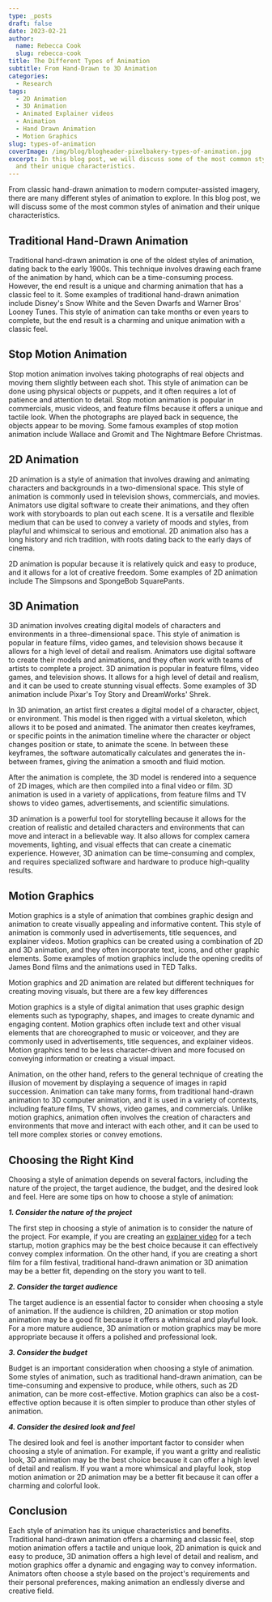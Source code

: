```yaml
---
type: _posts
draft: false
date: 2023-02-21
author:
  name: Rebecca Cook
  slug: rebecca-cook
title: The Different Types of Animation
subtitle: From Hand-Drawn to 3D Animation
categories:
  - Research
tags:
  - 2D Animation
  - 3D Animation
  - Animated Explainer videos
  - Animation
  - Hand Drawn Animation
  - Motion Graphics
slug: types-of-animation
coverImage: /img/blog/blogheader-pixelbakery-types-of-animation.jpg
excerpt: In this blog post, we will discuss some of the most common styles of animation
  and their unique characteristics.
---
```


From classic hand-drawn animation to modern computer-assisted imagery, there are many different styles of animation to explore. In this blog post, we will discuss some of the most common styles of animation and their unique characteristics.

## Traditional Hand-Drawn Animation

Traditional hand-drawn animation is one of the oldest styles of animation, dating back to the early 1900s. This technique involves drawing each frame of the animation by hand, which can be a time-consuming process. However, the end result is a unique and charming animation that has a classic feel to it. Some examples of traditional hand-drawn animation include Disney's Snow White and the Seven Dwarfs and Warner Bros' Looney Tunes. This style of animation can take months or even years to complete, but the end result is a charming and unique animation with a classic feel.

## Stop Motion Animation

Stop motion animation involves taking photographs of real objects and moving them slightly between each shot. This style of animation can be done using physical objects or puppets, and it often requires a lot of patience and attention to detail. Stop motion animation is popular in commercials, music videos, and feature films because it offers a unique and tactile look. When the photographs are played back in sequence, the objects appear to be moving. Some famous examples of stop motion animation include Wallace and Gromit and The Nightmare Before Christmas.

## 2D Animation

2D animation is a style of animation that involves drawing and animating characters and backgrounds in a two-dimensional space. This style of animation is commonly used in television shows, commercials, and movies. Animators use digital software to create their animations, and they often work with storyboards to plan out each scene. It is a versatile and flexible medium that can be used to convey a variety of moods and styles, from playful and whimsical to serious and emotional. 2D animation also has a long history and rich tradition, with roots dating back to the early days of cinema.

2D animation is popular because it is relatively quick and easy to produce, and it allows for a lot of creative freedom. Some examples of 2D animation include The Simpsons and SpongeBob SquarePants.

## 3D Animation

3D animation involves creating digital models of characters and environments in a three-dimensional space. This style of animation is popular in feature films, video games, and television shows because it allows for a high level of detail and realism. Animators use digital software to create their models and animations, and they often work with teams of artists to complete a project. 3D animation is popular in feature films, video games, and television shows. It allows for a high level of detail and realism, and it can be used to create stunning visual effects. Some examples of 3D animation include Pixar's Toy Story and DreamWorks' Shrek.

In 3D animation, an artist first creates a digital model of a character, object, or environment. This model is then rigged with a virtual skeleton, which allows it to be posed and animated. The animator then creates keyframes, or specific points in the animation timeline where the character or object changes position or state, to animate the scene. In between these keyframes, the software automatically calculates and generates the in-between frames, giving the animation a smooth and fluid motion.

After the animation is complete, the 3D model is rendered into a sequence of 2D images, which are then compiled into a final video or film. 3D animation is used in a variety of applications, from feature films and TV shows to video games, advertisements, and scientific simulations.

3D animation is a powerful tool for storytelling because it allows for the creation of realistic and detailed characters and environments that can move and interact in a believable way. It also allows for complex camera movements, lighting, and visual effects that can create a cinematic experience. However, 3D animation can be time-consuming and complex, and requires specialized software and hardware to produce high-quality results.

## Motion Graphics

Motion graphics is a style of animation that combines graphic design and animation to create visually appealing and informative content. This style of animation is commonly used in advertisements, title sequences, and explainer videos. Motion graphics can be created using a combination of 2D and 3D animation, and they often incorporate text, icons, and other graphic elements. Some examples of motion graphics include the opening credits of James Bond films and the animations used in TED Talks.

Motion graphics and 2D animation are related but different techniques for creating moving visuals, but there are a few key differences

Motion graphics is a style of digital animation that uses graphic design elements such as typography, shapes, and images to create dynamic and engaging content. Motion graphics often include text and other visual elements that are choreographed to music or voiceover, and they are commonly used in advertisements, title sequences, and explainer videos. Motion graphics tend to be less character-driven and more focused on conveying information or creating a visual impact.

Animation, on the other hand, refers to the general technique of creating the illusion of movement by displaying a sequence of images in rapid succession. Animation can take many forms, from traditional hand-drawn animation to 3D computer animation, and it is used in a variety of contexts, including feature films, TV shows, video games, and commercials. Unlike motion graphics, animation often involves the creation of characters and environments that move and interact with each other, and it can be used to tell more complex stories or convey emotions.

## Choosing the Right Kind

Choosing a style of animation depends on several factors, including the nature of the project, the target audience, the budget, and the desired look and feel. Here are some tips on how to choose a style of animation:

***1. Consider the nature of the project***

The first step in choosing a style of animation is to consider the nature of the project. For example, if you are creating an [explainer video](/services/animated-explainer-videos) for a tech startup, motion graphics may be the best choice because it can effectively convey complex information. On the other hand, if you are creating a short film for a film festival, traditional hand-drawn animation or 3D animation may be a better fit, depending on the story you want to tell.

***2. Consider the target audience***

The target audience is an essential factor to consider when choosing a style of animation. If the audience is children, 2D animation or stop motion animation may be a good fit because it offers a whimsical and playful look. For a more mature audience, 3D animation or motion graphics may be more appropriate because it offers a polished and professional look.

***3. Consider the budget***

Budget is an important consideration when choosing a style of animation. Some styles of animation, such as traditional hand-drawn animation, can be time-consuming and expensive to produce, while others, such as 2D animation, can be more cost-effective. Motion graphics can also be a cost-effective option because it is often simpler to produce than other styles of animation.

***4. Consider the desired look and feel***

The desired look and feel is another important factor to consider when choosing a style of animation. For example, if you want a gritty and realistic look, 3D animation may be the best choice because it can offer a high level of detail and realism. If you want a more whimsical and playful look, stop motion animation or 2D animation may be a better fit because it can offer a charming and colorful look.

## Conclusion

Each style of animation has its unique characteristics and benefits. Traditional hand-drawn animation offers a charming and classic feel, stop motion animation offers a tactile and unique look, 2D animation is quick and easy to produce, 3D animation offers a high level of detail and realism, and motion graphics offer a dynamic and engaging way to convey information. Animators often choose a style based on the project's requirements and their personal preferences, making animation an endlessly diverse and creative field.

